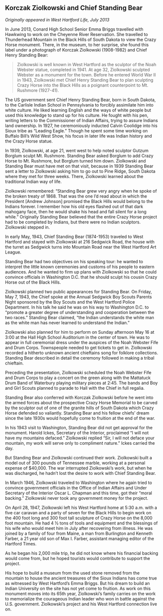 ## Korczak Ziolkowski and Chief Standing Bear {-}

*Originally appeared in West Hartford Life, July 2013*

In June 2013, Conard High School Senior Emma Briggs travelled with Hawkwing to work on the Cheyenne River Reservation. She travelled to Thunderhead Mountain in the Black Hills of South Dakota to view the Crazy Horse monument. There, in the museum, to her surprise, she found this label under a photograph of Korczak Ziolkowski (1908-1982) and Chief Henry Standing Bear:

> Ziolkowski is well known in West Hartford as the sculptor of the Noah Webster statue, completed in 1941. At age 32, Ziolkowski sculpted Webster as a monument for the town. Before he entered World War II in 1943, Ziolkowski met Chief Henry Standing Bear to plan sculpting Crazy Horse into the Black Hills as a poignant counterpoint to Mt. Rushmore (1927-41).

The US government sent Chief Henry Standing Bear, born in South Dakota, to the Carlisle Indian School in Pennsylvania to forcibly assimilate him into white culture. He liked learning English and the ways of white people but used this knowledge to stand up for his culture. He fought with his pen, writing letters to the Commissioner of Indian Affairs, trying to assure Indians land ownership. In 1927, he ceremoniously inducted Calvin Coolidge into his Sioux tribe as “Leading Eagle.” Though he spent some time working on Buffalo Bill’s Wild West Show, his focus in later life was Indian history and the Crazy Horse statue.

In 1939, Ziolkowski, at age 21, went west to help noted sculptor Gutzum Borglum sculpt Mt. Rushmore. Standing Bear asked Borglum to add Crazy Horse to Mt. Rushmore, but Borglum turned him down. Ziolkowski and Standing Bear must have met on that visit, because in 1939 Standing Bear sent a letter to Ziolkowski asking him to go out to Pine Ridge, South Dakota where they met for three weeks. There, Ziolkowski learned about the traditional Indian way of life.

Ziolkowski remembered: “Standing Bear grew very angry when he spoke of the broken treaty of 1868. That was the one I’d read about in which the President [Andrew Johnson] promised the Black Hills would belong to the Indians forever. I remember how his old eyes flashed out of that dark mahogany face, then he would shake his head and fall silent for a long while.” Originally Standing Bear believed that the entire Crazy Horse project had to be completed by Indians, but there were no Indian sculptors. Ziolkowski stepped in.

In early May, 1943, Chief Standing Bear (1874-1953) traveled to West Hartford and stayed with Ziolkowski at 216 Sedgwick Road, the house with the turret as Sedgwick turns into Mountain Road near the West Hartford Art League.

Standing Bear had two objectives on his speaking tour: he wanted to interpret the little known ceremonies and customs of his people to eastern audiences. And he wanted to firm up plans with Ziolkowski so that he could convince officials in Washington D.C. that he should sculpt his cousin Crazy Horse out of the Black Hills.

Ziolkowski planned two public appearances for Standing Bear. On Friday, May 7, 1943, the Chief spoke at the Annual Sedgwick Boy Scouts Parents Night sponsored by the Boy Scouts and the West Hartford Police Department. In his talk he said he was on his way to Washington D.C. to “promote a greater degree of understanding and cooperation between the two races.” Standing Bear claimed, “the Indian understands the white man as the white man has never learned to understand the Indian.”

Ziolkowski also planned for him to perform on Sunday afternoon May 16 at 3:00 at the Hall High School Auditorium in the center of town. He was to appear in full ceremonial dress under the auspices of the Noah Webster Fife and Drum Corps. Townspeople needed to get tickets to get in. Ziolkowski recorded a hitherto unknown ancient chieftains song for folklore collections. Standing Bear described in detail the ceremony followed in making a tribal chieftain.

Preceding the presentation, Ziolkowski scheduled the Noah Webster Fife and Drum Corps to play a concert on the green along with the Mattatuck Drum Band of Waterbury playing military pieces at 2:45. The bands and Boy and Girl Scouts planned to parade to Hall with the Chief in full regalia.

Standing Bear also conferred with Korczak Ziolkowski before he went into the armed forces about the prospective Crazy Horse Memorial to be carved by the sculptor out of one of the granite hills of South Dakota which Crazy Horse defended so valiantly. Standing Bear and his fellow chiefs’ dream since the late 1930s would hopefully come to fruition at the end of the war.

In his 1943 visit to Washington, Standing Bear did not get approval for the monument. Harold Ickes, Secretary of the Interior, proclaimed “I will not have my mountains defaced.” Ziolkowski replied “Sir, I will not deface your mountain, my work will serve only to compliment nature.” Ickes carried the day.

But Standing Bear and Ziolkowski continued their work. Ziolkowski built a model out of 300 pounds of Tennessee marble, working at a personal expense of $40,000. The war interrupted Ziolkowski’s work, but when he was discharged, he hadn’t lost the desire to work with Chief Standing Bear.

In March 1946, Ziolkowski traveled to Washington where he again tried to convince government officials in the Office of Indian Affairs and Under Secretary of the Interior Oscar L. Chapman and this time, got their “moral backing.” Ziolkowski never took any government money for the project.

On April 28, 1947, Ziolkowski left his West Hartford home at 5:30 a.m. with a five car caravan and a party of seven for the Black Hills to begin work on the 400 foot long and 300 foot tall sculpture of Crazy Horse on the 8,000 foot mountain. He had 4 ½ tons of tools and equipment and the blessings of his wife who would meet him in July after recovering from illness. He was joined by a family of four from Maine, a man from Burlington and Kenneth Farber, a 21 year old son of Max I. Farber, assistant managing editor of the Hartford Times.

As he began his 2,000 mile trip, he did not know where his financial backing would come from, but he hoped tourists would contribute to support the project.

His hope to build a museum from the used stone removed from the mountain to house the ancient treasures of the Sioux Indians has come true as witnessed by West Hartford’s Emma Briggs. But his dream to build an Indian University on the site has not yet come to fruition. As work on this monument moves into its 65th year, Ziolkowski’s family carries on the work to memorialize the courageous Indian leader who won in battle against the U.S. government. Ziolkowski’s project and his West Hartford connection live on.
